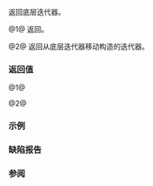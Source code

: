 {{cpp/iterator/move_iterator/title|base}}
{{cpp/iterator/move_iterator/navbar}}
{{dcl begin}}
{{dcl rev begin|num=1}}
{{dcla|anchor=1|constexpr=c++17|until=c++20|
iterator_type base() const;
}}
{{dcl|since=c++20|
constexpr const iterator_type&amp; base() const&amp; noexcept;
}}
{{dcl rev end}}
{{dcl|num=2|since=c++20|
constexpr iterator_type base() &amp;&amp;;
}}
{{dcl end}}

返回底层迭代器。

@1@ 返回{{rev inl|until=c++20|底层迭代器的副本}}{{rev inl|since=c++20|到底层迭代器的引用}}。

@2@ 返回从底层迭代器移动构造的迭代器。

===返回值===
@1@ {{box|{{rlpsi|/#current}}}}

@2@ {{box|{{c/core|std::move(}}{{rlpsi|/#current}}{{sep}}{{c/core|)}}}}

===示例===
{{example
|code=
#include &lt;algorithm&gt;
#include &lt;iostream&gt;
#include &lt;iterator&gt;
#include &lt;vector&gt;

int main()
{
    std::vector&lt;int&gt; v{0, 1, 2, 3, 4};
    std::move_iterator&lt;std::vector&lt;int&gt;::reverse_iterator&gt;
        m1{v.rbegin()},
        m2{v.rend()};
    
    std::copy(m1.base(), m2.base(), std::ostream_iterator&lt;int&gt;(std::cout, " "));
    std::cout &lt;&lt; '\n';
}
|output=4 3 2 1 0
}}

===缺陷报告===
{{dr list begin}}
{{dr list item|wg=lwg|dr=3391|std=C++20|before=重载 {{vl|1}} 会复制底层迭代器|after=改为返回底层迭代器的引用}}
{{dr list item|wg=lwg|dr=3593|std=C++20|before=重载 {{vl|1}} 不是 noexcept|after=使之为 noexcept}}
{{dr list end}}

===参阅===
{{dsc begin}}
{{dsc inc|cpp/iterator/adaptor/dsc operator*|move_iterator}}
{{dsc end}}

{{langlinks|de|en|es|fr|it|ja|pt|ru}}
